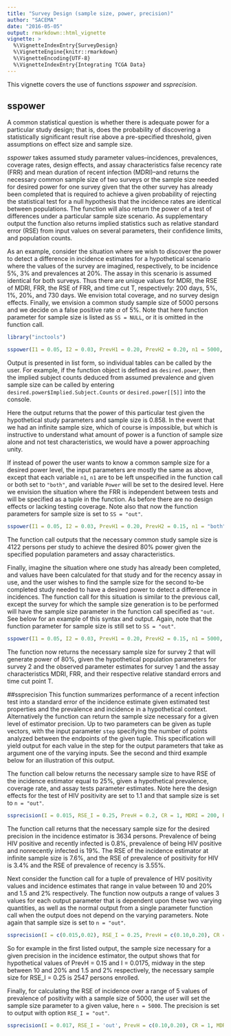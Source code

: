 ```yaml
---
title: "Survey Design (sample size, power, precision)"
author: "SACEMA"
date: "2016-05-05"
output: rmarkdown::html_vignette
vignette: >
  %\VignetteIndexEntry{SurveyDesign}
  %\VignetteEngine{knitr::rmarkdown}
  %\VignetteEncoding{UTF-8}
  %\VignetteIndexEntry{Integrating TCGA Data}
---
```


This vignette covers the use of functions $sspower$ and $ssprecision$. 

## sspower
A common statistical question is whether there is adequate power for a particular study design; that is, does the probability of discovering a statistically significant result rise above a pre-specified threshold, given assumptions on effect size and sample size. 

$sspower$ takes assumed study parameter values--incidences, prevalences, coverage rates, design effects, and assay characteristics false recency rate (FRR) and mean duration of recent infection (MDRI)--and returns the necessary common sample size of two surveys or the sample size needed for desired power for one survey given that the other survey has already been completed that is required to achieve a given probability of rejecting the statistical test for a null hypothesis that the incidence rates are identical between populations. The function will also return the power of a test of differences under a particular sample size scenario. As supplementary output the function also returns implied statistics such as relative standard error (RSE) from input values on several parameters, their confidence limits, and population counts.

As an example, consider the situation where we wish to discover the power to detect a difference in incidence estimates for a hypothetical scenario where the values of the survey are imagined, respectively, to be incidence 5\%, 3\% and prevalences at 20\%. The assay in this scenario is assumed identical for both surveys. Thus there are unique values for MDRI, the RSE of MDRI, FRR, the RSE of FRR, and time cut T, respectively: 200 days, 5\%, 1\%, 20\%, and 730 days. We envision total coverage, and no survey design effects. Finally, we envision a common study sample size of 5000 persons and we decide on a false positive rate $\alpha$ of 5\%. Note that here function parameter for sample size is listed as `SS = NULL`, or it is omitted in the function call.  
```r
library("inctools")
```

```r
sspower(I1 = 0.05, I2 = 0.03, PrevH1 = 0.20, PrevH2 = 0.20, n1 = 5000, n2 = 5000, alpha = 0.05, Power = "out", CR = 1, DE_H = 1, DE_R = 1, BMest = "same.test", MDRI = 200, RSE_MDRI = 0.05, FRR = 0.01, RSE_FRR = 0.20, BigT = 730)
```
Output is presented in list form, so individual tables can be called by the user. For example, if the function object is defined as `desired.power`, then the implied subject counts deduced from assumed prevalence and given sample size can be called by entering `desired.power$Implied.Subject.Counts` or `desired.power[[5]]` into the console. 

Here the output returns that the power of this particular test given the hypothetical study parameters and sample size is 0.858. In the event that we had an infinite sample size, which of course is impossible, but which is instructive to understand what amount of power is a function of sample size alone and not test characteristics, we would have a power approaching unity. 

If instead of power the user wants to know a common sample size for a desired power level, the input parameters are mostly the same as above, except that each variable `n1`, `n1` are to be left unspecified in the function call or both set to `"both"`, and variable `Power` will be set to the desired level. Here we envision the situation where the FRR is independent between tests and will be specified as a tuple in the function. As before there are no design effects or lacking testing coverage. Note also that now the function parameters for sample size is set to `SS = "out"`.

```r
sspower(I1 = 0.05, I2 = 0.03, PrevH1 = 0.20, PrevH2 = 0.15, n1 = "both", n2 = "both", alpha = 0.05, Power = 0.8, SS = "out", CR = 1, DE_H = 1, DE_R = 1, BMest = "FRR.indep", MDRI = 200, RSE_MDRI = 0.05, FRR = c(0.01,0.009), RSE_FRR = c(0.20,0.22), BigT = 730)
```
The function call outputs that the necessary common study sample size is 4122 persons per study to achieve the desired 80\% power given the specified population parameters and assay characteristics. 

Finally, imagine the situation where one study has already been completed, and values have been calculated for that study and for the recency assay in use, and the user wishes to find the sample size for the second to-be completed study needed to have a desired power to detect a difference in incidences. The function call for this situation is similar to the previous call, except the survey for which the sample size generation is to be performed will have the sample size parameter in the function call specified as `"out`. See below for an example of this syntax and output. Again, note that the function parameter for sample size is still set to `SS = "out"`.

```r
sspower(I1 = 0.05, I2 = 0.03, PrevH1 = 0.20, PrevH2 = 0.15, n1 = 5000, n2 = "out", alpha = 0.05, Power = 0.8, SS = "out", CR = 1, DE_H = 1, DE_R = 1, BMest = "same.test", MDRI = 200, RSE_MDRI = 0.05, FRR = 0.01, RSE_FRR = 0.21, BigT = 730)
```
The function now returns the necessary sample size for survey 2 that will generate power of 80\%, given the hypothetical population parameters for survey 2 and the observed parameter estimates for survey 1 and the assay characteristics MDRI, FRR, and their respective relative standard errors and time cut point T. 







##ssprecision
This function summarizes performance of a recent infection test into a standard error of the incidence estimate given estimated test properties and the prevalence and incidence in a hypothetical context. Alternatively the function can return the sample size necessary for a given level of estimator precision. Up to two parameters can be given as tuple vectors, with the input parameter `step` specifying the number of points analyzed between the endpoints of the given tuple. This specification will yield output for each value in the step for the output parameters that take as argument one of the varying inputs. See the second and third example below for an illustration of this output.

The function call below returns the necessary sample size to have RSE of the incidence estimator equal to 25\%, given a hypothetical prevalence, coverage rate, and assay tests parameter estimates. Note here the design effects for the test of HIV positivity are set to 1.1 and that sample size is set to `n = "out"`.

```r
ssprecision(I = 0.015, RSE_I = 0.25, PrevH = 0.2, CR = 1, MDRI = 200, RSE_MDRI = 0.05, FRR = 0.01, RSE_FRR = 0.2, BigT = 730, DE_H = 1.1, DE_R = 1, n = 'out')
```
The function call returns that the necessary sample size for the desired precision in the incidence estimator is 3634 persons. Prevalence of being HIV positive and recently infected is 0.8\%, prevalence of being HIV positive and nonrecently infected is 19\%. The RSE of the incidence estimator at infinite sample size is 7.6\%, and the RSE of prevalence of positivity for HIV is 3.4\% and the RSE of prevalence of recency is 3.55\%. 



Next consider the function call for a tuple of prevalence of HIV positivity values and incidence estimates that range in value between 10 and 20\% and 1.5 and 2\% respectively. The function now outputs a range of values 3 values for each output parameter that is dependent upon these two varying quantities, as well as the normal output from a single parameter function call when the output does not depend on the varying parameters. Note again that sample size is set to `n = "out"`.
```r
ssprecision(I = c(0.015,0.02), RSE_I = 0.25, PrevH = c(0.10,0.20), CR = 1, MDRI = 200, RSE_MDRI = 0.05, FRR = 0.01, RSE_FRR = 0.2, BigT = 700, DE_H = 1, DE_R = 1, n = 'out', step = 3)
```
So for example in the first listed output, the sample size necessary for a given precision in the incidence estimator, the output shows that for hypothetical values of PrevH = 0.15 and I = 0.0175, midway in the step between 10 and 20\% and 1.5 and 2\% respectively, the necessary sample size for RSE_I = 0.25 is 2547 persons enrolled. 


Finally, for calculating the RSE of incidence over a range of 5 values of prevalence of positivity with a sample size of 5000, the user will set the sample size parameter to a given value, here `n = 5000`. The precision is set to output with option  `RSE_I = "out"`.
```r
ssprecision(I = 0.017, RSE_I = 'out', PrevH = c(0.10,0.20), CR = 1, MDRI = 211, RSE_MDRI = 0.05, FRR = 0.009, RSE_FRR = 0.2, BigT = 720, n = 5000, step = 5)
```





